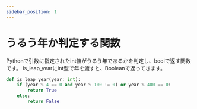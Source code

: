 ```yaml
---
sidebar_position: 1
---
```


# うるう年か判定する関数

Pythonで引数に指定されたint値がうるう年であるかを判定し、boolで返す関数です。
is_leap_yearにint型で年を渡すと、Booleanで返ってきます。

```python
def is_leap_year(year: int):
    if (year % 4 == 0 and year % 100 != 0) or year % 400 == 0:
        return True
    else:
        return False
```
